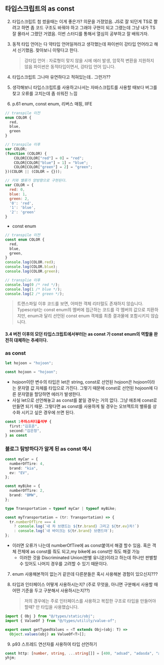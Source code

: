 ## 타입스크립트의 as const

2. 타입스크립트 첨 썼을때는 이게 좋은가? 의문을 가졌었음. JS로 잘 되던게 TS로 짤려고 하면 좀 코드 구조도 바꿔야 하고 그래야 구현이 되고 그랬는데 그냥 내가 TS 잘 몰라서 그랬던 거였음. 이번 스터디를 통해서 열심히 공부하고 잘 배워가자.

3. 동적 타입 언어는 다 약타입 언어일꺼라고 생각했는데 파이썬이 강타입 언어라고 해서 신기했음. 찾아보니 이렇다고 한다.

   > 강타입 언어 : 자료형이 맞지 않을 시에 에러 발생, 암묵적 변환을 지원하지 않음
   > 파이썬은 동적타입이면서, 강타입 언어 입니다.

4. 타입스크립트 그나마 유연하다고 적혀있는데.. 그런가??

5. 생각해보니 타입스크립트를 사용하고나서는 자바스크립트를 사용할 때보다 버그를 찾고 오류를 고치는데 좀 쉬워진 느낌

6. p.61 enum, const enum, 리버스 매핑, IIFE

```js
// transpile 이전
enum COLOR {
  red,
  blue,
  green
}

// transpile 이후
var COLOR;
(function (COLOR) {
    COLOR[COLOR["red"] = 0] = "red";
    COLOR[COLOR["blue"] = 1] = "blue";
    COLOR[COLOR["green"] = 2] = "green";
})(COLOR || (COLOR = {}));

// 키와 밸류가 양방향으로 구현된다.
var COLOR = {
  red: 0,
  blue: 1,
  green: 2,
  '0': 'red',
  '1': 'blue',
  '2': 'green'
}
```

- const enum

```js
// transpile 이전
const enum COLOR {
  red,
  blue,
  green,
}
console.log(COLOR.red);
console.log(COLOR.blue);
console.log(COLOR.green);

// transplie 이후
console.log(0 /* red */);
console.log(1 /* blue */);
console.log(2 /* green */);
```

> 트랜스파일 이후 코드를 보면, 어떠한 객체 리터럴도 존재하지 않습니다. Typescript는 const enum의 멤버에 접근하는 코드를 각 멤버의 값으로 치환하지만, enum과 달리 선언된 const enum 객체를 최종 결과물에 포함시키지 않습니다.

#### 3.4 버전 이후의 모던 타입스크립트에서부터는 as const 가 const enum의 역할을 완전히 대체하는 추세이다.

### as const

```ts
let hojoon = "hojoon";

const hojoon = "hojoon";
```

- hojoon이란 변수의 타입은 let은 string, const로 선언된 hojoon은 hojoon이라는 문자열 값 자체를 타입으로 가진다. 그렇기 때문에 const로 선언된 hojoon에 다른 문자열을 할당하면 에러가 발생한다.
- 사실 let으로 선언해놓고 as const를 붙일 경우는 거의 없다. 그냥 애초에 const로 만들면 되기 때문. 그렇다면 as const를 사용하게 될 경우는 오브젝트의 밸류를 상수화 시키고 싶은 경우에 쓰면 된다.

```ts
const 1주차스터디출석부 {
  first:"김호준",
  second:"김은정",
} as const
```

### 블로그 탐방하다가 알게 된 as const 예시

```ts
const myCar = {
  numberOfTire: 4,
  brand: "kia",
  ev: "EV",
};

const myBike = {
  numberOfTire: 2,
  brand: "BMW",
};

type Transportation = typeof myCar | typeof myBike;

const myTransportation = (tr: Transportation) => {
  tr.numberOfTire === 4
    ? console.log(`내 차 브랜드는 ${tr.brand} 그리고 ${tr.ev}차!`)
    : console.log(`내 바이크는 ${tr.brand} 브랜드야`);
};
```

- 이러면 오류가 나는데 numberOfTire에 as const붙여서 해결 할수 있음. 혹은 객체 전체에 as const를 줘도 되고,my bike에 as const만 줘도 해결 가능
  - 이러한 것을 Discriminated Union(판별 유니온)이라고 하는데 하나만 판별할 수 있어도 나머지 경우를 고려할 수 있기 때문이다.

7. enum 사용해본적이 없는거 같은데 다른분들은 혹시 사용해본 경험이 있으신지???

8. 타입과 인터페이스 어떻게 사용하시는지? (주로 무엇을, 아니면 구분해서 사용할 때 어떤 기준을 두고 구분해서 사용하시는지??)
   > 저의 경우에는 주로 인터페이스를 사용하고 복잡한 구조로 타입을 만들어야 할때? 만 타입을 사용했습니다.

```ts
import { Obj } from "@/types/static/obj";
import { ValueOf } from "@/types/utility/value-of";

export const getTypedValues = <T extends Obj>(obj: T) =>
  Object.values(obj) as ValueOf<T>[];
```

9. p93 스프레드 연산자를 사용하여 타입 선언하기

```ts
const http: [number, string, ...string[]] = [400, "adsad", "adasda", "adasda"];
yhjm;
```

